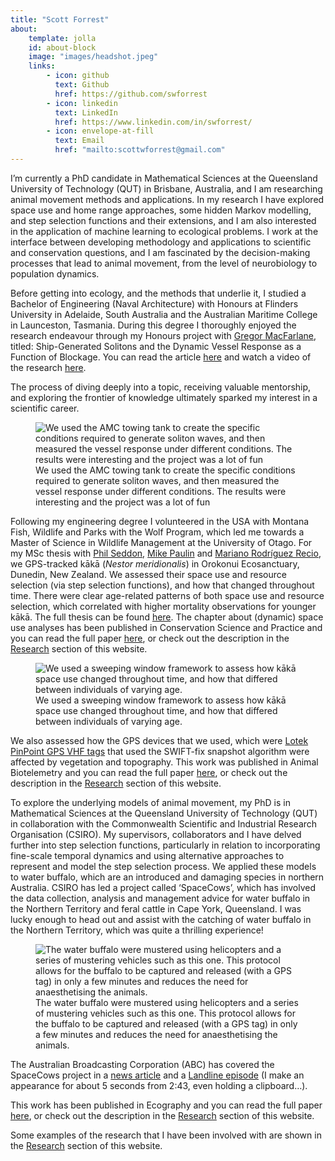 ```yaml
---
title: "Scott Forrest"
about:
    template: jolla
    id: about-block
    image: "images/headshot.jpeg"
    links:
        - icon: github
          text: Github
          href: https://github.com/swforrest
        - icon: linkedin
          text: LinkedIn
          href: https://www.linkedin.com/in/swforrest/
        - icon: envelope-at-fill
          text: Email
          href: "mailto:scottwforrest@gmail.com"  
---
```


::: {#about-block}
:::

I'm currently a PhD candidate in Mathematical Sciences at the Queensland University of Technology (QUT) in Brisbane, Australia, and I am researching animal movement methods and applications. In my research I have explored space use and home range approaches, some hidden Markov modelling, and step selection functions and their extensions, and I am also interested in the application of machine learning to ecological problems. I work at the interface between developing methodology and applications to scientific and conservation questions, and I am fascinated by the decision-making processes that lead to animal movement, from the level of neurobiology to population dynamics.

Before getting into ecology, and the methods that underlie it, I studied a Bachelor of Engineering (Naval Architecture) with Honours at Flinders University in Adelaide, South Australia and the Australian Maritime College in Launceston, Tasmania. During this degree I thoroughly enjoyed the research endeavour through my Honours project with [Gregor MacFarlane](https://discover.utas.edu.au/gregorm), titled: Ship-Generated Solitons and the Dynamic Vessel Response as a Function of Blockage. You can read the article [here](files\FORREST_Scott - BEng (Hons) AMC Journal Article.pdf) and watch a video of the research [here](https://www.youtube.com/watch?v=D14QuUL8x60&ab_channel=ScottForrest).

The process of diving deeply into a topic, receiving valuable mentorship, and exploring the frontier of knowledge ultimately sparked my interest in a scientific career.

![We used the AMC towing tank to create the specific conditions required to generate soliton waves, and then measured the vessel response under different conditions. The results were interesting and the project was a lot of fun](/images/solitons.png)

Following my engineering degree I volunteered in the USA with Montana Fish, Wildlife and Parks with the Wolf Program, which led me towards a Master of Science in Wildlife Management at the University of Otago. For my MSc thesis with [Phil Seddon](https://www.otago.ac.nz/zoology/staff/professor-phil-seddon), [Mike Paulin](https://www.otago.ac.nz/zoology/staff/associate-professor-mike-paulin) and [Mariano Rodríguez Recio](https://scholar.google.com/citations?user=nb72jnQAAAAJ&hl=en), we GPS-tracked kākā (*Nestor meridionalis*) in Orokonui Ecosanctuary, Dunedin, New Zealand. We assessed their space use and resource selection (via step selection functions), and how that changed throughout time. There were clear age-related patterns of both space use and resource selection, which correlated with higher mortality observations for younger kākā. The full thesis can be found [here](https://ourarchive.otago.ac.nz/esploro/outputs/graduate/Space-use-and-resourceselection-of-the/9926480331601891). The chapter about (dynamic) space use analyses has been published in Conservation Science and Practice and you can read the full paper [here](https://conbio.onlinelibrary.wiley.com/doi/10.1111/csp2.13119), or check out the description in the [Research](/research) section of this website.

![We used a sweeping window framework to assess how kākā space use changed throughout time, and how that differed between individuals of varying age.](/images/all_ud_spatial_gif_20221115.gif)

We also assessed how the GPS devices that we used, which were [Lotek PinPoint GPS VHF tags](https://www.lotek.com/products/pinpoint-gps-vhf/) that used the SWIFT-fix snapshot algorithm were affected by vegetation and topography. This work was published in Animal Biotelemetry and you can read the full paper [here](https://animalbiotelemetry.biomedcentral.com/articles/10.1186/s40317-022-00289-9), or check out the description in the [Research](/research) section of this website.

To explore the underlying models of animal movement, my PhD is in Mathematical Sciences at the Queensland University of Technology (QUT) in collaboration with the Commonwealth Scientific and Industrial Research Organisation (CSIRO). My supervisors, collaborators and I have delved further into step selection functions, particularly in relation to incorporating fine-scale temporal dynamics and using alternative approaches to represent and model the step selection process. We applied these models to water buffalo, which are an introduced and damaging species in northern Australia. CSIRO has led a project called 'SpaceCows', which has involved the data collection, analysis and management advice for water buffalo in the Northern Territory and feral cattle in Cape York, Queensland. I was lucky enough to head out and assist with the catching of water buffalo in the Northern Territory, which was quite a thrilling experience!

![The water buffalo were mustered using helicopters and a series of mustering vehicles such as this one. This protocol allows for the buffalo to be captured and released (with a GPS tag) in only a few minutes and reduces the need for anaesthetising the animals.](/images\DSCF8916.JPG)

The Australian Broadcasting Corporation (ABC) has covered the SpaceCows project in a [news article](https://www.abc.net.au/news/rural/2023-11-19/spacecows-csiro-indigenous-rangers-buffalo-surveillance/103103624) and a [Landline episode](https://www.youtube.com/watch?v=5TIFDJOnDVM&ab_channel=ABCAustralia) (I make an appearance for about 5 seconds from 2:43, even holding a clipboard...).

This work has been published in Ecography and you can read the full paper [here](https://nsojournals.onlinelibrary.wiley.com/doi/10.1111/ecog.07421), or check out the description in the [Research](/research) section of this website.

Some examples of the research that I have been involved with are shown in the [Research](/research) section of this website. 